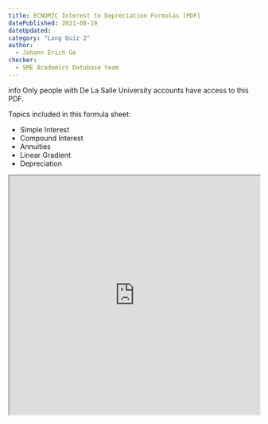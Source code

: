 ```yaml
---
title: ECNOMIC Interest to Depreciation Formulas [PDF]
datePublished: 2021-08-19
dateUpdated: 
category: "Long Quiz 2"
author: 
  - Johann Erich Go
checker: 
  - SME Academics Database team
---
```



<div role="alert" className="alert">
  <span class="material-symbols-outlined">info</span>
  <span>Only people with De La Salle University accounts have access to this PDF.</span>
</div>

Topics included in this formula sheet:
* Simple Interest
* Compound Interest
* Annuities
* Linear Gradient
* Depreciation

<iframe src="https://drive.google.com/file/d/18u-bW6eAQ2cNwRFrdXFSNNgdSEsIzjnq/preview" width="100%" height="480" allow="autoplay"></iframe>